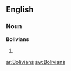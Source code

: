 ==English==

===Noun===
'''Bolivians'''

# {{plural of|[[Bolivian]]}}

[[ar:Bolivians]]
[[sw:Bolivians]]